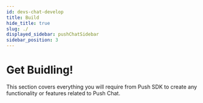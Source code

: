 ```yaml
---
id: devs-chat-develop
title: Build
hide_title: true
slug: ./
displayed_sidebar: pushChatSidebar
sidebar_position: 3
---
```


# Get Buidling!
This section covers everything you will require from Push SDK to create any functionality or features related to Push Chat.

<head>
  <title>Build section | Push Chat | Push Documentation</title>
</head>


<DocCardList />